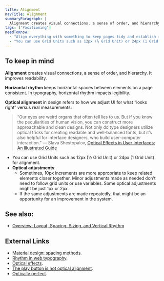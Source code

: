 ```yaml
---
title: Alignment
navTitle: Alignment
summaryParagraph: |
  Alignment creates visual connections, a sense of order, and hierarchy. Horizontal rhythm keeps horizontal spaces between elements on a page consistent.
tags: ['Positioning']
needToKnow:
  - "Align everything with something to keep pages tidy and establish relationships between elements."
  - "You can use Grid Units such as 12px (½ Grid Unit) or 24px (1 Grid Unit) for alignment."
---
```


## To keep in mind

**Alignment** creates visual connections, a sense of order, and hierarchy. It improves readability.

**Horizontal rhythm** keeps horizontal spaces between elements on a page consistent. In typography, horizontal rhythm impacts legibility.

**Optical alignment** in design refers to how we adjust UI for what “looks right” versus real measurements:

> “Our eyes are weird organs that often tell lies to us. But if you know the peculiarities of human vision, you can construct more approachable and clean designs. Not only do type designers utilize optical tricks for creating readable and well-balanced fonts, but it’s also helpful for interface designers, who build user-computer interaction.”
> — Slava Shestopalov, [Optical Effects in User Interfaces: An Illustrated Guide](https://medium.muz.li/optical-effects-9fca82b4cd9a)

* You can use Grid Units such as 12px (½ Grid Unit) or 24px (1 Grid Unit) for alignment.
* **Optical adjustments**: 
    * Sometimes, 10px increments are more appropriate to keep related elements closer together. Minor adjustments made as needed don’t need to follow grid units or use variables. Some optical adjustments might be just 1px or 2px. 
    * If the same adjustments are made repeatedly, that might be an opportunity for an improvement in the system.

## See also:

- [Overview: Layout, Spacing, Sizing, and Vertical Rhythm](./layout-spacing-sizing-vertical-rhythm)

## External Links

- [Material design: spacing methods](https://material.io/design/layout/spacing-methods.html#spacing).
- [Rhythm in web typography](https://betterwebtype.com/rhythm-in-web-typography).
- [Optical effects](https://medium.muz.li/optical-effects-9fca82b4cd9a).
- [The play button is not optical alignment](https://medium.com/@erqiudao/the-play-button-is-not-optical-alignment-4cea11bda175).
- [Optically perfect](https://rafaltomal.com/optically-perfect/).

